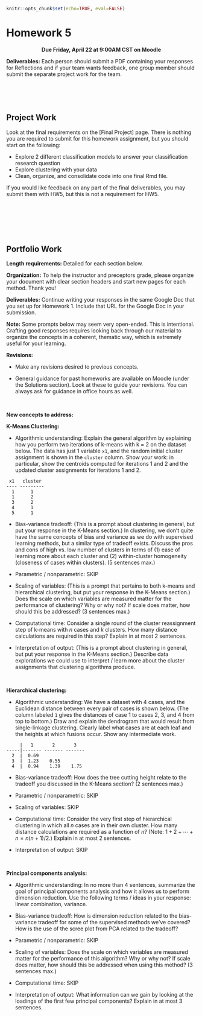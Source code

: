 ```r
knitr::opts_chunk$set(echo=TRUE, eval=FALSE)
```

# Homework 5 {-}

<center>
**Due Friday, April 22 at 9:00AM CST on Moodle**
</center>

**Deliverables:** Each person should submit a PDF containing your responses for Reflections and if your team wants feedback, one group member should submit the separate project work for the team. 



<br><br><br>



## Project Work {-}

Look at the final requirements on the [Final Project] page. There is nothing you are required to submit for this homework assignment, but you should start on the following:

- Explore 2 different classification models to answer your classification research question
- Explore clustering with your data
- Clean, organize, and consolidate code into one final Rmd file.

If you would like feedback on any part of the final deliverables, you may submit them with HW5, but this is not a requirement for HW5.

<br>


<br><br><br>



## Portfolio Work {-}

**Length requirements:** Detailed for each section below.

**Organization:** To help the instructor and preceptors grade, please organize your document with clear section headers and start new pages for each method. Thank you!

**Deliverables:** Continue writing your responses in the same Google Doc that you set up for Homework 1. Include that URL for the Google Doc in your submission.

**Note:** Some prompts below may seem very open-ended. This is intentional. Crafting good responses requires looking back through our material to organize the concepts in a coherent, thematic way, which is extremely useful for your learning.
<br>

**Revisions:**

- Make any revisions desired to previous concepts. 

- General guidance for past homeworks are available on Moodle (under the Solutions section). Look at these to guide your revisions. You can always ask for guidance in office hours as well.

<br>

**New concepts to address:**

**K-Means Clustering:**

- Algorithmic understanding: Explain the general algorithm by explaining how you perform two iterations of k-means with k = 2 on the dataset below. The data has just 1 variable `x1`, and the random initial cluster assignment is shown in the `cluster` column. Show your work: in particular, show the centroids computed for iterations 1 and 2 and the updated cluster assignments for iterations 1 and 2.

```
 x1   cluster
---- ---------
  1      1
  1      2
  3      2
  4      1
  5      1
```

- Bias-variance tradeoff: (This is a prompt about clustering in general, but put your response in the K-Means section.) In clustering, we don't quite have the same concepts of bias and variance as we do with supervised learning methods, but a similar type of tradeoff exists. Discuss the pros and cons of high vs. low number of clusters in terms of (1) ease of learning more about each cluster and (2) within-cluster homogeneity (closeness of cases within clusters). (5 sentences max.)

- Parametric / nonparametric: SKIP

- Scaling of variables: (This is a prompt that pertains to both k-means and hierarchical clustering, but put your response in the K-Means section.) Does the scale on which variables are measured matter for the performance of clustering? Why or why not? If scale does matter, how should this be addressed? (3 sentences max.)

- Computational time: Consider a single round of the cluster reassignment step of k-means with $n$ cases and $k$ clusters. How many distance calculations are required in this step? Explain in at most 2 sentences.

- Interpretation of output: (This is a prompt about clustering in general, but put your response in the K-Means section.) Describe data explorations we could use to interpret / learn more about the cluster assignments that clustering algorithms produce.

<br>

**Hierarchical clustering:**

- Algorithmic understanding: We have a dataset with 4 cases, and the Euclidean distance between every pair of cases is shown below. (The column labeled `1` gives the distances of case 1 to cases 2, 3, and 4 from top to bottom.) Draw and explain the dendrogram that would result from single-linkage clustering. Clearly label what cases are at each leaf and the heights at which fusions occur. Show any intermediate work.

```
     |   1       2       3
-----|------- ------- -------
  2  |  0.69       
  3  |  1.23    0.55 
  4  |  0.94    1.39    1.75
```

- Bias-variance tradeoff: How does the tree cutting height relate to the tradeoff you discussed in the K-Means section? (2 sentences max.)

- Parametric / nonparametric: SKIP

- Scaling of variables: SKIP

- Computational time: Consider the very first step of hierarchical clustering in which all $n$ cases are in their own cluster. How many distance calculations are required as a function of $n$? (Note: $1 + 2 + \cdots + n = n(n+1)/2$.) Explain in at most 2 sentences.

- Interpretation of output: SKIP

<br>

**Principal components analysis:**


- Algorithmic understanding: In no more than 4 sentences, summarize the goal of principal components analysis and how it allows us to perform dimension reduction. Use the following terms / ideas in your response: linear combination, variance.

- Bias-variance tradeoff: How is dimension reduction related to the bias-variance tradeoff for some of the supervised methods we've covered? How is the use of the scree plot from PCA related to the tradeoff?

- Parametric / nonparametric: SKIP

- Scaling of variables: Does the scale on which variables are measured matter for the performance of this algorithm? Why or why not? If scale does matter, how should this be addressed when using this method? (3 sentences max.)

- Computational time: SKIP

- Interpretation of output: What information can we gain by looking at the loadings of the first few principal components? Explain in at most 3 sentences.







